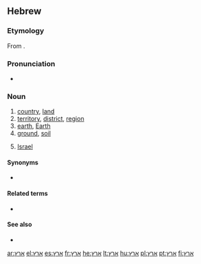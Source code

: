 ==Hebrew==

===Etymology===
From {{proto|Semitic|ʾarṣ́-|lang=he}}.

===Pronunciation===
* {{a|IL}} {{IPA|/ˈerets/|lang=he}}

===Noun===
{{he-noun|g=f|tr=érets|wv=אֶרֶץ|pl=ארצות|plwv=אֲרָצוֹת|cons=ארץ|conswv=אֶרֶץ־|plcons=ארצות|plconswv=אַרְצוֹת־}}

# [[country]], [[land]]
# [[territory]], [[district]], [[region]]
# [[earth]], [[Earth]]
# [[ground]], [[soil]]
# {{context|popular|lang=he}} [[Israel]]

====Synonyms====
* {{onym|he|אדמה|tr=adamá}}

====Related terms====
* {{onym|he|ארצי|tr=arétzi}}

====See also====
* {{onym|he|מדינה|tr=m'diná}}

[[ar:ארץ]]
[[el:ארץ]]
[[es:ארץ]]
[[fr:ארץ]]
[[he:ארץ]]
[[lt:ארץ]]
[[hu:ארץ]]
[[pl:ארץ]]
[[pt:ארץ]]
[[fi:ארץ]]